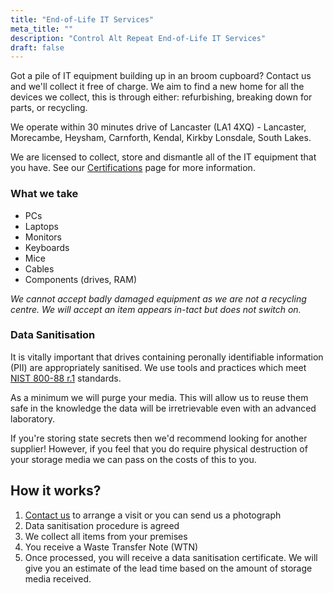 ```yaml
---
title: "End-of-Life IT Services"
meta_title: ""
description: "Control Alt Repeat End-of-Life IT Services"
draft: false
---
```


Got a pile of IT equipment building up in an broom cupboard? Contact us and we'll collect it free of charge. We aim to find a new home for all the devices we collect, this is through either: refurbishing, breaking down for parts, or recycling.

We operate within 30 minutes drive of Lancaster (LA1 4XQ) - Lancaster, Morecambe, Heysham, Carnforth, Kendal, Kirkby Lonsdale, South Lakes.

We are licensed to collect, store and dismantle all of the IT equipment that you have. See our [Certifications](/certifications) page for more information.

### What we take

- PCs
- Laptops
- Monitors
- Keyboards
- Mice
- Cables
- Components (drives, RAM)

_We cannot accept badly damaged equipment as we are not a recycling centre. We will accept an item appears in-tact but does not switch on._

### Data Sanitisation

It is vitally important that drives containing peronally identifiable information (PII) are appropriately sanitised. We use tools and practices which meet [NIST 800-88 r.1](https://nvlpubs.nist.gov/nistpubs/specialpublications/nist.sp.800-88r1.pdf) standards.

As a minimum we will purge your media. This will allow us to reuse them safe in the knowledge the data will be irretrievable even with an advanced laboratory.

If you're storing state secrets then we'd recommend looking for another supplier! However, if you feel that you do require physical destruction of your storage media we can pass on the costs of this to you.

## How it works?

1. [Contact us]("/contact") to arrange a visit or you can send us a photograph
2. Data sanitisation procedure is agreed
3. We collect all items from your premises
4. You receive a Waste Transfer Note (WTN)
5. Once processed, you will receive a data sanitisation certificate. We will give you an estimate of the lead time based on the amount of storage media received.
